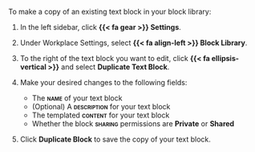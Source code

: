 To make a copy of an existing text block in your block library:

1. In the left sidebar, click **{{< fa gear >}} Settings**.

1. Under Workplace Settings, select **{{< fa align-left >}} Block Library**.

1. To the right of the text block you want to edit, click **{{< fa ellipsis-vertical >}}** and select **Duplicate Text Block**.

1. Make your desired changes to the following fields:

    - The **[name]{.smallcaps}** of your text block
    - (Optional) A **[description]{.smallcaps}** for your text block
    - The templated **[content]{.smallcaps}** for your text block
    - Whether the block **[sharing]{.smallcaps}** permissions are **Private** or **Shared**

1. Click **Duplicate Block** to save the copy of your text block.